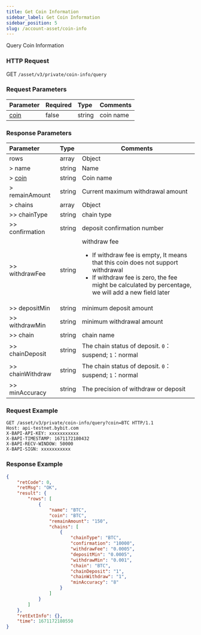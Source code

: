 ```yaml
---
title: Get Coin Information
sidebar_label: Get Coin Information
sidebar_position: 5
slug: /account-asset/coin-info
---
```

Query Coin Information

### HTTP Request
GET `/asset/v3/private/coin-info/query`

### Request Parameters
| Parameter | Required | Type | Comments|
|:----- |:-------|:-----|------ |
|[coin](enum#coin) |false |string |coin name|

### Response Parameters
| Parameter | Type | Comments|
|:----- |:-----|----- |
|rows|array |Object |
|> name|string|Name|
|> [coin](enum#coin)|string |Coin name |
|> remainAmount|string|Current maximum withdrawal amount|
|> chains|array|Object|
|>> chainType|string|chain type|
|>> confirmation|string|deposit confirmation number|
|>> withdrawFee|string|withdraw fee <ul><li>If withdraw fee is empty, It means that this coin does not support withdrawal</li><li>If withdraw fee is zero, the fee might be calculated by percentage, we will add a new field later</li></ul>|
|>> depositMin|string|minimum deposit amount|
|>> withdrawMin|string|minimum withdrawal amount|
|>> chain|string|chain name|
|>> chainDeposit|string|The chain status of deposit. `0`：suspend; `1`：normal|
|>> chainWithdraw|string|The chain status of deposit. `0`：suspend; `1`：normal|
|>> minAccuracy|string|The precision of withdraw or deposit|

### Request Example

```http
GET /asset/v3/private/coin-info/query?coin=BTC HTTP/1.1
Host: api-testnet.bybit.com
X-BAPI-API-KEY: xxxxxxxxxxx
X-BAPI-TIMESTAMP: 1671172180432
X-BAPI-RECV-WINDOW: 50000
X-BAPI-SIGN: xxxxxxxxxxx
```

### Response Example

```json
{
    "retCode": 0,
    "retMsg": "OK",
    "result": {
        "rows": [
            {
                "name": "BTC",
                "coin": "BTC",
                "remainAmount": "150",
                "chains": [
                    {
                        "chainType": "BTC",
                        "confirmation": "10000",
                        "withdrawFee": "0.0005",
                        "depositMin": "0.0005",
                        "withdrawMin": "0.001",
                        "chain": "BTC",
                        "chainDeposit": "1",
                        "chainWithdraw": "1",
                        "minAccuracy": "8"
                    }
                ]
            }
        ]
    },
    "retExtInfo": {},
    "time": 1671172180550
}
```
